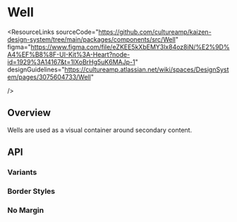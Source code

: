 
<Meta of={WellStories} />

# Well

<ResourceLinks
  sourceCode="https://github.com/cultureamp/kaizen-design-system/tree/main/packages/components/src/Well"
  figma="https://www.figma.com/file/eZKEE5kXbEMY3lx84oz8iN/%E2%9D%A4%EF%B8%8F-UI-Kit%3A-Heart?node-id=1929%3A14167&t=1IXoBrHg5uK6MAJp-1"
  designGuidelines="https://cultureamp.atlassian.net/wiki/spaces/DesignSystem/pages/3075604733/Well"

/>

<KAIOInstallation exportNames="Well" />

## Overview

Wells are used as a visual container around secondary content.

<Canvas of={WellStories.Playground} />
<Controls of={WellStories.Playground} />

## API

### Variants
<Canvas of={WellStories.Variants} />

### Border Styles
<Canvas of={WellStories.BorderStyles} />

### No Margin
<Canvas of={WellStories.NoMargin} />
